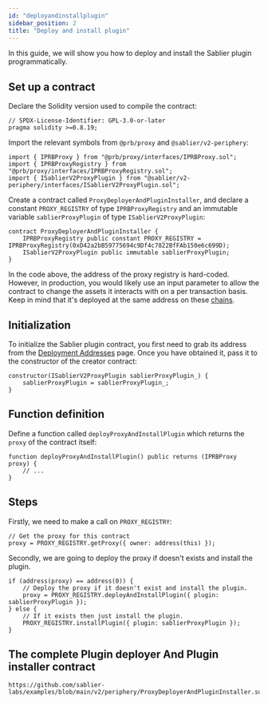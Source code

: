 ```yaml
---
id: "deployandinstallplugin"
sidebar_position: 2
title: "Deploy and install plugin"
---
```



In this guide, we will show you how to deploy and install the Sablier plugin programmatically.

<AdmonitionSimpleCode />

## Set up a contract

Declare the Solidity version used to compile the contract:

```solidity
// SPDX-License-Identifier: GPL-3.0-or-later
pragma solidity >=0.8.19;
```

Import the relevant symbols from `@prb/proxy` and `@sablier/v2-periphery`:

```solidity
import { IPRBProxy } from "@prb/proxy/interfaces/IPRBProxy.sol";
import { IPRBProxyRegistry } from "@prb/proxy/interfaces/IPRBProxyRegistry.sol";
import { ISablierV2ProxyPlugin } from "@sablier/v2-periphery/interfaces/ISablierV2ProxyPlugin.sol";
```

Create a contract called `ProxyDeployerAndPluginInstaller`, and declare a constant `PROXY_REGISTRY` of type
`IPRBProxyRegistry` and an immutable variable `sablierProxyPlugin` of type `ISablierV2ProxyPlugin`:

```solidity
contract ProxyDeployerAndPluginInstaller {
    IPRBProxyRegistry public constant PROXY_REGISTRY = IPRBProxyRegistry(0xD42a2bB59775694c9Df4c7822BfFAb150e6c699D);
    ISablierV2ProxyPlugin public immutable sablierProxyPlugin;
}
```

In the code above, the address of the proxy registry is hard-coded. However, in production, you would likely use an
input parameter to allow the contract to change the assets it interacts with on a per transaction basis. Keep in mind
that it's deployed at the same address on these [chains](https://prbproxy.com/deployments).

## Initialization

To initialize the Sablier plugin contract, you first need to grab its address from the
[Deployment Addresses](/contracts/v2/addresses) page. Once you have obtained it, pass it to the constructor of the
creator contract:

```solidity
constructor(ISablierV2ProxyPlugin sablierProxyPlugin_) {
    sablierProxyPlugin = sablierProxyPlugin_;
}
```

## Function definition

Define a function called `deployProxyAndInstallPlugin` which returns the `proxy` of the contract itself:

```solidity
function deployProxyAndInstallPlugin() public returns (IPRBProxy proxy) {
    // ...
}
```

## Steps

Firstly, we need to make a call on `PROXY_REGISTRY`:

```solidity
// Get the proxy for this contract
proxy = PROXY_REGISTRY.getProxy({ owner: address(this) });
```

Secondly, we are going to deploy the proxy if doesn't exists and install the plugin.

```solidity
if (address(proxy) == address(0)) {
    // Deploy the proxy if it doesn't exist and install the plugin.
    proxy = PROXY_REGISTRY.deployAndInstallPlugin({ plugin: sablierProxyPlugin });
} else {
    // If it exists then just install the plugin.
    PROXY_REGISTRY.installPlugin({ plugin: sablierProxyPlugin });
}
```

## The complete Plugin deployer And Plugin installer contract

```solidity reference title="Plugin deployer And Plugin installer"
https://github.com/sablier-labs/examples/blob/main/v2/periphery/ProxyDeployerAndPluginInstaller.sol
```
